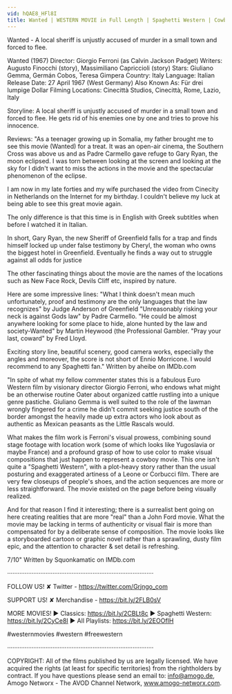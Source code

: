 ```yaml
---
vid: hQAE8_HFl8I
title: Wanted | WESTERN MOVIE in Full Length | Spaghetti Western | Cowboys | Free Movie
---
```


Wanted - A local sheriff is unjustly accused of murder in a small town and forced to flee.

Wanted (1967) 
Director: Giorgio Ferroni (as Calvin Jackson Padget)
Writers: Augusto Finocchi (story), Massimiliano Capriccioli (story) 
Stars: Giuliano Gemma, Germán Cobos, Teresa Gimpera 
Country: Italy
Language: Italian
Release Date: 27 April 1967 (West Germany) 
Also Known As: Für drei lumpige Dollar 
Filming Locations: Cinecittà Studios, Cinecittà, Rome, Lazio, Italy 

Storyline:
A local sheriff is unjustly accused of murder in a small town and forced to flee. He gets rid of his enemies one by one and tries to prove his innocence.

Reviews:
"As a teenager growing up in Somalia, my father brought me to see this movie (Wanted) for a treat. It was an open-air cinema, the Southern Cross was above us and as Padre Carmello gave refuge to Gary Ryan, the moon eclipsed. I was torn between looking at the screen and looking at the sky for I didn't want to miss the actions in the movie and the spectacular phenomenon of the eclipse.

I am now in my late forties and my wife purchased the video from Cinecity in Netherlands on the Internet for my birthday. I couldn't believe my luck at being able to see this great movie again.

The only difference is that this time is in English with Greek subtitles when before I watched it in Italian.

In short, Gary Ryan, the new Sheriff of Greenfield falls for a trap and finds himself locked up under false testimony by Cheryl, the woman who owns the biggest hotel in Greenfield. Eventually he finds a way out to struggle against all odds for justice

The other fascinating things about the movie are the names of the locations such as New Face Rock, Devils Cliff etc, inspired by nature.

Here are some impressive lines: "What I think doesn't mean much unfortunately, proof and testimony are the only languages that the law recognizes" by Judge Anderson of Greenfield "Unreasonably risking your neck is against Gods law" by Padre Carmello. "He could be almost anywhere looking for some place to hide, alone hunted by the law and society-Wanted" by Martin Heywood (the Professional Gambler. "Pray your last, coward" by Fred Lloyd.

Exciting story line, beautiful scenery, good camera works, especially the angles and moreover, the score is not short of Ennio Morricone. I would recommend to any Spaghetti fan." Written by aheibe on IMDb.com

"In spite of what my fellow commenter states this is a fabulous Euro Western film by visionary director Giorgio Ferroni, who endows what might be an otherwise routine Oater about organized cattle rustling into a unique genre pastiche. Giuliano Gemma is well suited to the role of the lawman wrongly fingered for a crime he didn't commit seeking justice south of the border amongst the heavily made up extra actors who look about as authentic as Mexican peasants as the Little Rascals would.

What makes the film work is Ferroni's visual prowess, combining sound stage footage with location work (some of which looks like Yugoslavia or maybe France) and a profound grasp of how to use color to make visual compositions that just happen to represent a cowboy movie. This one isn't quite a "Spaghetti Western", with a plot-heavy story rather than the usual posturing and exaggerated artiness of a Leone or Corbucci film. There are very few closeups of people's shoes, and the action sequences are more or less straightforward. The movie existed on the page before being visually realized.

And for that reason I find it interesting; there is a surrealist bent going on here creating realities that are more "real" than a John Ford movie. What the movie may be lacking in terms of authenticity or visual flair is more than compensated for by a deliberate sense of composition. The movie looks like a storyboarded cartoon or graphic novel rather than a sprawling, dusty film epic, and the attention to character & set detail is refreshing.

7/10" Written by Squonkamatic on IMDb.com

····················································································

FOLLOW US!
✘ Twitter - https://twitter.com/Grjngo_com

SUPPORT US!
✘ Merchandise - https://bit.ly/2FLB0sV

MORE MOVIES! 
► Classics: https://bit.ly/2CBLt8c 
► Spaghetti Western: https://bit.ly/2CyCe8I 
► All Playlists: https://bit.ly/2EOOfIH 

#westernmovies #western #freewestern

····················································································

COPYRIGHT: All of the films published by us are legally licensed. We have acquired the rights (at least for specific territories) from the rightholders by contract. If you have questions please send an email to: info@amogo.de, Amogo Networx - The AVOD Channel Network, www.amogo-networx.com.